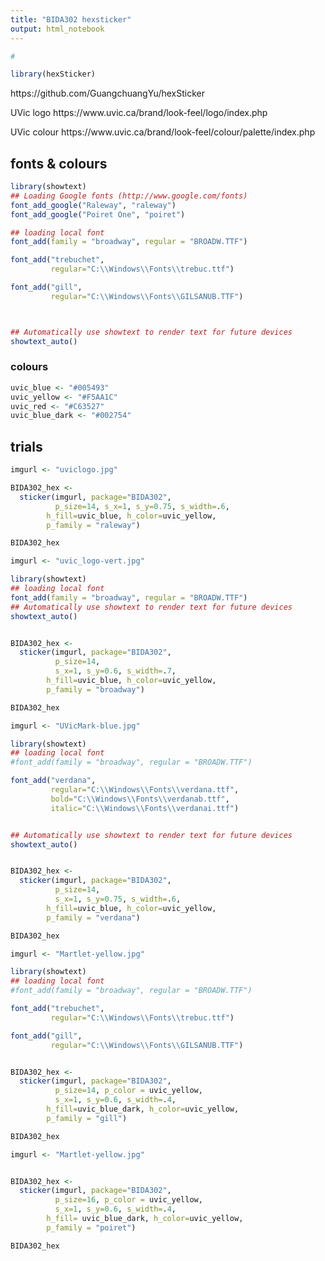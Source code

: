 ```yaml
---
title: "BIDA302 hexsticker"
output: html_notebook
---
```



```r

# 

library(hexSticker)

```

https://github.com/GuangchuangYu/hexSticker 

UVic logo
https://www.uvic.ca/brand/look-feel/logo/index.php 


UVic colour
https://www.uvic.ca/brand/look-feel/colour/palette/index.php


## fonts & colours

```r

library(showtext)
## Loading Google fonts (http://www.google.com/fonts)
font_add_google("Raleway", "raleway")
font_add_google("Poiret One", "poiret")

## loading local font 
font_add(family = "broadway", regular = "BROADW.TTF")

font_add("trebuchet",
         regular="C:\\Windows\\Fonts\\trebuc.ttf")

font_add("gill",
         regular="C:\\Windows\\Fonts\\GILSANUB.TTF")



## Automatically use showtext to render text for future devices
showtext_auto()


```


### colours


```r

uvic_blue <- "#005493"
uvic_yellow <- "#F5AA1C"
uvic_red <- "#C63527"
uvic_blue_dark <- "#002754"

```




## trials

```r


imgurl <- "uviclogo.jpg"

BIDA302_hex <- 
  sticker(imgurl, package="BIDA302", 
          p_size=14, s_x=1, s_y=0.75, s_width=.6,
        h_fill=uvic_blue, h_color=uvic_yellow,
        p_family = "raleway")

BIDA302_hex

```



```r

imgurl <- "uvic_logo-vert.jpg"

library(showtext)
## loading local font 
font_add(family = "broadway", regular = "BROADW.TTF")
## Automatically use showtext to render text for future devices
showtext_auto()


BIDA302_hex <- 
  sticker(imgurl, package="BIDA302", 
          p_size=14, 
          s_x=1, s_y=0.6, s_width=.7,
        h_fill=uvic_blue, h_color=uvic_yellow,
        p_family = "broadway")

BIDA302_hex

```



```r

imgurl <- "UVicMark-blue.jpg"

library(showtext)
## loading local font 
#font_add(family = "broadway", regular = "BROADW.TTF")

font_add("verdana",
         regular="C:\\Windows\\Fonts\\verdana.ttf",
         bold="C:\\Windows\\Fonts\\verdanab.ttf",
         italic="C:\\Windows\\Fonts\\verdanai.ttf")


## Automatically use showtext to render text for future devices
showtext_auto()


BIDA302_hex <- 
  sticker(imgurl, package="BIDA302", 
          p_size=14, 
          s_x=1, s_y=0.75, s_width=.6,
        h_fill=uvic_blue, h_color=uvic_yellow,
        p_family = "verdana")

BIDA302_hex

```




```r

imgurl <- "Martlet-yellow.jpg"

library(showtext)
## loading local font 
#font_add(family = "broadway", regular = "BROADW.TTF")

font_add("trebuchet",
         regular="C:\\Windows\\Fonts\\trebuc.ttf")

font_add("gill",
         regular="C:\\Windows\\Fonts\\GILSANUB.TTF")


BIDA302_hex <- 
  sticker(imgurl, package="BIDA302", 
          p_size=14, p_color = uvic_yellow,
          s_x=1, s_y=0.6, s_width=.4,
        h_fill=uvic_blue_dark, h_color=uvic_yellow,
        p_family = "gill")

BIDA302_hex


```



```r

imgurl <- "Martlet-yellow.jpg"


BIDA302_hex <- 
  sticker(imgurl, package="BIDA302", 
          p_size=16, p_color = uvic_yellow,
          s_x=1, s_y=0.6, s_width=.4,
        h_fill= uvic_blue_dark, h_color=uvic_yellow,
        p_family = "poiret")

BIDA302_hex


```
